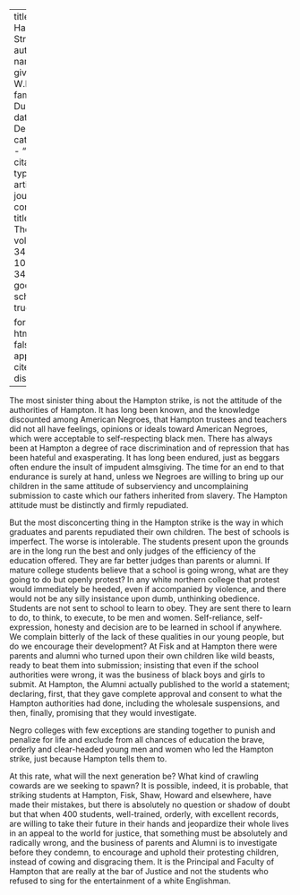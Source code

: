 
---
title: 'The Hampton Strike'
author:
  - name:
      given: W.E.B.
      family: Du Bois
date: Dec. 1927
categories: 
  - ""
citation: 
  type: article-journal
  container-title: The Crisis
  volume: 34
  issue: 10
  page: 347-348
google-scholar: true

format:
  html:
    toc: false
    appendix-cite-as: display
---


The most sinister thing about the Hampton strike, is not the attitude of the authorities of Hampton. It has long been known, and the knowledge discounted among American Negroes, that Hampton trustees and teachers did not all have feelings, opinions or ideals toward American Negroes, which were acceptable to self-respecting black men. There has always been at Hampton a degree of race discrimination and of repression that has been hateful and exasperating. It has long been endured, just as beggars often endure the insult of impudent almsgiving. The time for an end to that endurance is surely at hand, unless we Negroes are willing to bring up our children in the same attitude of subserviency and uncomplaining submission to caste which our fathers inherited from slavery. The Hampton attitude must be distinctly and firmly repudiated. 

But the most disconcerting thing in the Hampton strike is the way in which graduates and parents repudiated their own children. The best of schools is imperfect. The worse is intolerable. The students present upon the grounds are in the long run the best and only judges of the efficiency of the education offered. They are far better judges than parents or alumni. If mature college students believe that a school is going wrong, what are they going to do but openly protest? In any white northern college that protest would immediately be heeded, even if accompanied by violence, and there would not be any silly insistance upon dumb, unthinking obedience. Students are not sent to school to learn to obey. They are sent there to learn to do, to think, to execute, to be men and women. Self-reliance, self-expression, honesty and decision are to be learned in school if anywhere. We complain bitterly of the lack of these qualities in our young people, but do we encourage their development? At Fisk and at Hampton there were parents and alumni who turned upon their own children like wild beasts, ready to beat them into submission; insisting that even if the school authorities were wrong, it was the business of black boys and girls to submit. At Hampton, the Alumni actually published to the world a statement; declaring, first, that they gave complete approval and consent to what the Hampton authorities had done, including the wholesale suspensions, and then, finally, promising that they would investigate. 

Negro colleges with few exceptions are standing together to punish and penalize for life and exclude from all chances of education the brave, orderly and clear-headed young men and women who led the Hampton strike, just because Hampton tells them to. 

At this rate, what will the next generation be? What kind of crawling cowards are we seeking to spawn? It is possible, indeed, it is probable, that striking students at Hampton, Fisk, Shaw, Howard and elsewhere, have made their mistakes, but there is absolutely no question or shadow of doubt but that when 400 students, well-trained, orderly, with excellent records, are willing to take their future in their hands and jeopardize their whole lives in an appeal to the world for justice, that something must be absolutely and radically wrong, and the business of parents and Alumni is to investigate before they condemn, to encourage and uphold their protesting children, instead of cowing and disgracing them. It is the Principal and Faculty of Hampton that are really at the bar of Justice and not the students who refused to sing for the entertainment of a white Englishman. 

